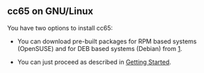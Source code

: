== cc65 on GNU/Linux ==

You have two options to install cc65:

* You can download pre-built packages for RPM based systems (OpenSUSE) and for DEB based systems (Debian) from [http://software.opensuse.org/download.html?project=home%3Astrik&package=cc65].

* You can just proceed as described in [http://oliverschmidt.github.io/cc65/getting-started.html Getting Started].